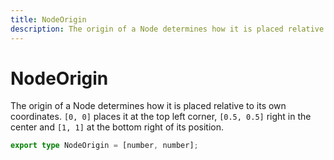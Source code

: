 ```yaml
---
title: NodeOrigin
description: The origin of a Node determines how it is placed relative to its own coordinates.
---
```


# NodeOrigin

The origin of a Node determines how it is placed relative to its own coordinates.
`[0, 0]` places it at the top left corner, `[0.5, 0.5]` right in the center and `[1, 1]` at the bottom right of its position.

```ts
export type NodeOrigin = [number, number];
```
